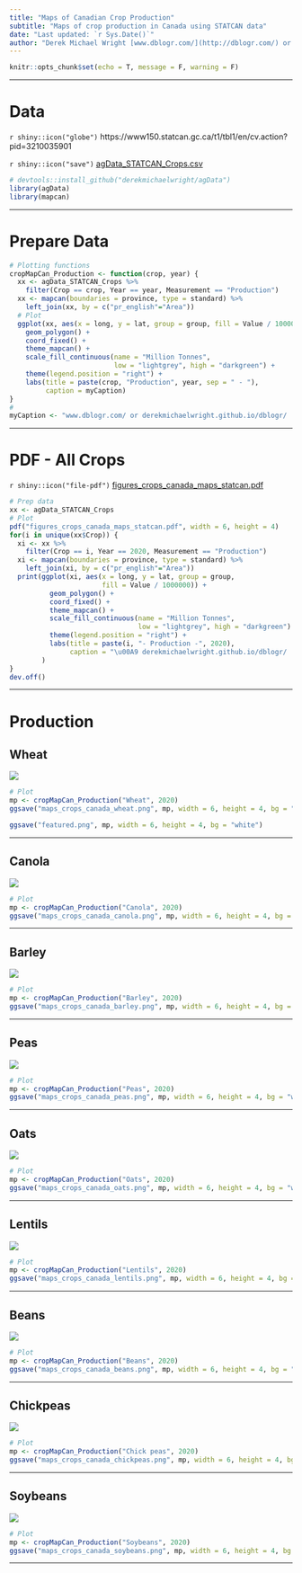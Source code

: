 ```yaml
---
title: "Maps of Canadian Crop Production"
subtitle: "Maps of crop production in Canada using STATCAN data"
date: "Last updated: `r Sys.Date()`"
author: "Derek Michael Wright [www.dblogr.com/](http://dblogr.com/) or [derekmichaelwright.github.io/dblogr](https://derekmichaelwright.github.io/dblogr/) <derek.wright@usask.ca>"
---
```


```r
knitr::opts_chunk$set(echo = T, message = F, warning = F)
```

---

# Data

`r shiny::icon("globe")` https://www150.statcan.gc.ca/t1/tbl1/en/cv.action?pid=3210035901

`r shiny::icon("save")` [agData_STATCAN_Crops.csv](https://github.com/derekmichaelwright/agData/raw/master/Data/agData_STATCAN_Crops.csv)

```r
# devtools::install_github("derekmichaelwright/agData")
library(agData)
library(mapcan)
```

---

# Prepare Data

```r
# Plotting functions
cropMapCan_Production <- function(crop, year) {
  xx <- agData_STATCAN_Crops %>% 
    filter(Crop == crop, Year == year, Measurement == "Production")
  xx <- mapcan(boundaries = province, type = standard) %>% 
    left_join(xx, by = c("pr_english"="Area"))
  # Plot
  ggplot(xx, aes(x = long, y = lat, group = group, fill = Value / 1000000)) +
    geom_polygon() + 
    coord_fixed() + 
    theme_mapcan() +
    scale_fill_continuous(name = "Million Tonnes",
                          low = "lightgrey", high = "darkgreen") +
    theme(legend.position = "right") +
    labs(title = paste(crop, "Production", year, sep = " - "),
         caption = myCaption)
}
#
myCaption <- "www.dblogr.com/ or derekmichaelwright.github.io/dblogr/ | Data: STATCAN"
```

---

# PDF - All Crops

`r shiny::icon("file-pdf")` [figures_crops_canada_maps_statcan.pdf](figures_crops_canada_maps_statcan.pdf)

```r
# Prep data
xx <- agData_STATCAN_Crops
# Plot
pdf("figures_crops_canada_maps_statcan.pdf", width = 6, height = 4)
for(i in unique(xx$Crop)) {
  xi <- xx %>% 
    filter(Crop == i, Year == 2020, Measurement == "Production") 
  xi <- mapcan(boundaries = province, type = standard) %>% 
    left_join(xi, by = c("pr_english"="Area"))
  print(ggplot(xi, aes(x = long, y = lat, group = group, 
                       fill = Value / 1000000)) +
          geom_polygon() + 
          coord_fixed() + 
          theme_mapcan() +
          scale_fill_continuous(name = "Million Tonnes", 
                                low = "lightgrey", high = "darkgreen") +
          theme(legend.position = "right") + 
          labs(title = paste(i, "- Production -", 2020),
               caption = "\u00A9 derekmichaelwright.github.io/dblogr/ | Data: STATCAN")
        ) 
}
dev.off()
```

---

# Production

## Wheat

![](maps_crops_canada_wheat.png)

```r
# Plot
mp <- cropMapCan_Production("Wheat", 2020)
ggsave("maps_crops_canada_wheat.png", mp, width = 6, height = 4, bg = "white")
```

```r
ggsave("featured.png", mp, width = 6, height = 4, bg = "white")
```

---

## Canola

![](maps_crops_canada_canola.png)

```r
# Plot
mp <- cropMapCan_Production("Canola", 2020)
ggsave("maps_crops_canada_canola.png", mp, width = 6, height = 4, bg = "white")
```

---

## Barley

![](maps_crops_canada_barley.png)

```r
# Plot
mp <- cropMapCan_Production("Barley", 2020)
ggsave("maps_crops_canada_barley.png", mp, width = 6, height = 4, bg = "white")
```

---

## Peas

![](maps_crops_canada_peas.png)

```r
# Plot
mp <- cropMapCan_Production("Peas", 2020)
ggsave("maps_crops_canada_peas.png", mp, width = 6, height = 4, bg = "white")
```

---

## Oats

![](maps_crops_canada_oats.png)

```r
# Plot
mp <- cropMapCan_Production("Oats", 2020)
ggsave("maps_crops_canada_oats.png", mp, width = 6, height = 4, bg = "white")
```

---

## Lentils

![](maps_crops_canada_lentils.png)

```r
# Plot
mp <- cropMapCan_Production("Lentils", 2020)
ggsave("maps_crops_canada_lentils.png", mp, width = 6, height = 4, bg = "white")
```

---

## Beans

![](maps_crops_canada_beans.png)

```r
# Plot
mp <- cropMapCan_Production("Beans", 2020)
ggsave("maps_crops_canada_beans.png", mp, width = 6, height = 4, bg = "white")
```

---

## Chickpeas

![](maps_crops_canada_chickpeas.png)

```r
# Plot
mp <- cropMapCan_Production("Chick peas", 2020)
ggsave("maps_crops_canada_chickpeas.png", mp, width = 6, height = 4, bg = "white")
```

---

## Soybeans

![](maps_crops_canada_soybeans.png)

```r
# Plot
mp <- cropMapCan_Production("Soybeans", 2020)
ggsave("maps_crops_canada_soybeans.png", mp, width = 6, height = 4, bg = "white")
```

---
